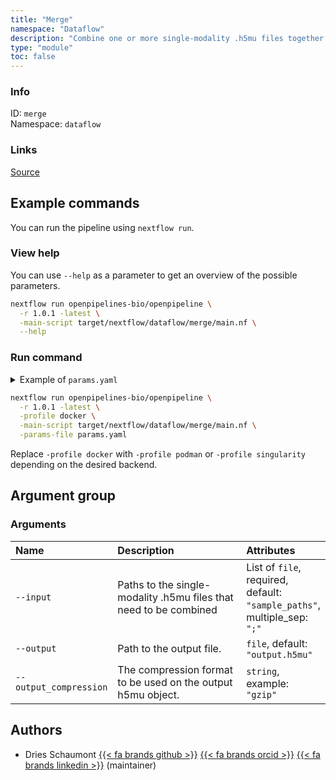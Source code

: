```yaml
---
title: "Merge"
namespace: "Dataflow"
description: "Combine one or more single-modality .h5mu files together into one .h5mu file"
type: "module"
toc: false
---
```


::: {.column-margin}

### Info

ID: `merge`  
Namespace: `dataflow`

### Links
[Source](https://github.com/openpipelines-bio/openpipeline/blob/1.0.1/src/dataflow/merge/config.vsh.yml){.btn-action .btn-sm .btn-info .btn role="button"}

:::



## Example commands

You can run the pipeline using `nextflow run`.

### View help

You can use `--help` as a parameter to get an overview of the possible parameters.

```bash
nextflow run openpipelines-bio/openpipeline \
  -r 1.0.1 -latest \
  -main-script target/nextflow/dataflow/merge/main.nf \
  --help
```

### Run command

<details>
<summary>Example of `params.yaml`</summary>
```yaml
# Arguments
input: # please fill in - example: ["sample_paths"]
# output: "$id.$key.output.h5mu"
# output_compression: "gzip"

# Nextflow input-output arguments
publish_dir: # please fill in - example: "output/"
# param_list: "my_params.yaml"
```
</details>

```bash
nextflow run openpipelines-bio/openpipeline \
  -r 1.0.1 -latest \
  -profile docker \
  -main-script target/nextflow/dataflow/merge/main.nf \
  -params-file params.yaml
```

:::{.callout-note}
Replace `-profile docker` with `-profile podman` or `-profile singularity` depending on the desired backend.
:::

## Argument group

### Arguments

|Name                   |Description                                                       |Attributes                                                               |
|:----------|:--------------------------------------------------|:--------------------|
|`--input`              |Paths to the single-modality .h5mu files that need to be combined |List of `file`, required, default: `"sample_paths"`, multiple_sep: `";"` |
|`--output`             |Path to the output file.                                          |`file`, default: `"output.h5mu"`                                         |
|`--output_compression` |The compression format to be used on the output h5mu object.      |`string`, example: `"gzip"`                                              |

## Authors


  * Dries Schaumont [{{< fa brands github >}}](https://github.com/DriesSchaumont) [{{< fa brands orcid >}}](https://orcid.org/0000-0002-4389-0440) [{{< fa brands linkedin >}}](https://linkedin.com/in/dries-schaumont) (maintainer)


